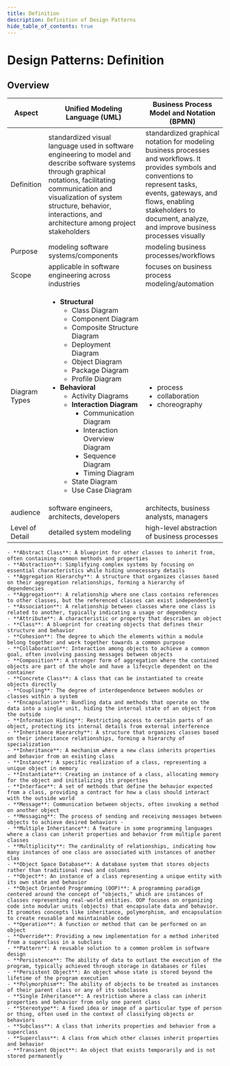 ```yaml
---
title: Definition
description: Definition of Design Patterns
hide_table_of_contents: true
---
```



# Design Patterns: Definition

## Overview

<Tabs>
  <TabItem value="representation" label="Representation">
    <table>
      <thead>
      <tr>
        <th>Aspect</th>
        <th>Unified Modeling Language (UML)</th>
        <th>Business Process Model and Notation (BPMN)</th>
      </tr>
      </thead>
      <tbody>
      <tr>
        <td>Definition</td>
        <td>
          standardized visual language used in software engineering to model
          and describe software systems through graphical notations,
          facilitating communication and visualization of system structure,
          behavior, interactions, and architecture among project stakeholders
        </td>
        <td>
          standardized graphical notation for modeling business processes and
          workflows. It provides symbols and conventions to represent tasks,
          events, gateways, and flows, enabling stakeholders to document,
          analyze, and improve business processes visually
        </td>
      </tr>
      <tr>
        <td>Purpose</td>
        <td>modeling software systems/components</td>
        <td>modeling business processes/workflows</td>
      </tr>
      <tr>
        <td>Scope</td>
        <td>applicable in software engineering across industries</td>
        <td>focuses on business process modeling/automation</td>
      </tr>
      <tr>
        <td>Diagram Types</td>
        <td>
          <ul>
            <li>
              <b>Structural</b>
              <ul>
                <li>Class Diagram</li>
                <li>Component Diagram</li>
                <li>Composite Structure Diagram</li>
                <li>Deployment Diagram</li>
                <li>Object Diagram</li>
                <li>Package Diagram</li>
                <li>Profile Diagram</li>
              </ul>
            </li>
            <li>
              <b>Behavioral</b>
              <ul>
                <li>Activity Diagrams</li>
                <li>
                  <b>Interaction Diagram</b>
                  <ul>
                    <li>Communication Diagram</li>
                    <li>Interaction Overview Diagram</li>
                    <li>Sequence Diagram</li>
                    <li>Timing Diagram</li>
                  </ul>
                </li>
                <li>State Diagram</li>
                <li>Use Case Diagram</li>
              </ul>
            </li>
          </ul>
        </td>
        <td>
          <ul>
            <li>process</li>
            <li>collaboration</li>
            <li>choreography</li>
          </ul>
        </td>
      </tr>
      <tr>
        <td>audience</td>
        <td>software engineers, architects, developers</td>
        <td>architects, business analysts, managers</td>
      </tr>
      <tr>
        <td>Level of Detail</td>
        <td>detailed system modeling</td>
        <td>high-level abstraction of business processes</td>
      </tr>
      </tbody>
    </table>
  </TabItem>
  <TabItem value="oop" label="OOP Terms">

    - **Abstract Class**: A blueprint for other classes to inherit from, often containing common methods and properties
    - **Abstraction**: Simplifying complex systems by focusing on essential characteristics while hiding unnecessary details
    - **Aggregation Hierarchy**: A structure that organizes classes based on their aggregation relationships, forming a hierarchy of dependencies
    - **Aggregation**: A relationship where one class contains references to other classes, but the referenced classes can exist independently
    - **Association**: A relationship between classes where one class is related to another, typically indicating a usage or dependency
    - **Attribute**: A characteristic or property that describes an object
    - **Class**: A blueprint for creating objects that defines their structure and behavior
    - **Cohesion**: The degree to which the elements within a module belong together and work together towards a common purpose
    - **Collaboration**: Interaction among objects to achieve a common goal, often involving passing messages between objects
    - **Composition**: A stronger form of aggregation where the contained objects are part of the whole and have a lifecycle dependent on the container
    - **Concrete Class**: A class that can be instantiated to create objects directly
    - **Coupling**: The degree of interdependence between modules or classes within a system
    - **Encapsulation**: Bundling data and methods that operate on the data into a single unit, hiding the internal state of an object from the outside
    - **Information Hiding**: Restricting access to certain parts of an object, protecting its internal details from external interference
    - **Inheritance Hierarchy**: A structure that organizes classes based on their inheritance relationships, forming a hierarchy of specialization
    - **Inheritance**: A mechanism where a new class inherits properties and behavior from an existing class
    - **Instance**: A specific realization of a class, representing a unique object in memory
    - **Instantiate**: Creating an instance of a class, allocating memory for the object and initializing its properties
    - **Interface**: A set of methods that define the behavior expected from a class, providing a contract for how a class should interact with the outside world
    - **Message**: Communication between objects, often invoking a method on another object
    - **Messaging**: The process of sending and receiving messages between objects to achieve desired behaviors -
    - **Multiple Inheritance**: A feature in some programming languages where a class can inherit properties and behavior from multiple parent classes
    - **Multiplicity**: The cardinality of relationships, indicating how many instances of one class are associated with instances of another clas
    - **Object Space Database**: A database system that stores objects rather than traditional rows and columns
    - **Object**: An instance of a class representing a unique entity with its own state and behavior
    - **Object Oriented Programming (OOP)**: A programming paradigm centered around the concept of "objects," which are instances of classes representing real-world entities. OOP focuses on organizing code into modular units (objects) that encapsulate data and behavior. It promotes concepts like inheritance, polymorphism, and encapsulation to create reusable and maintainable code
    - **Operation**: A function or method that can be performed on an object
    - **Override**: Providing a new implementation for a method inherited from a superclass in a subclass
    - **Pattern**: A reusable solution to a common problem in software design
    - **Persistence**: The ability of data to outlast the execution of the program, typically achieved through storage in databases or files
    - **Persistent Object**: An object whose state is stored beyond the lifetime of the program execution
    - **Polymorphism**: The ability of objects to be treated as instances of their parent class or any of its subclasses
    - **Single Inheritance**: A restriction where a class can inherit properties and behavior from only one parent class
    - **Stereotype**: A fixed idea or image of a particular type of person or thing, often used in the context of classifying objects or behaviors
    - **Subclass**: A class that inherits properties and behavior from a superclass
    - **Superclass**: A class from which other classes inherit properties and behavior
    - **Transient Object**: An object that exists temporarily and is not stored permanently

  </TabItem>
</Tabs>
